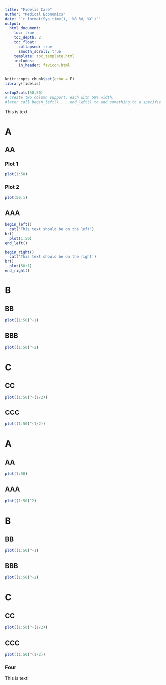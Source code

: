 ```yaml
---
title: "Fidelis Care"
author: "Medical Economics"
date: "`r format(Sys.time(), '%B %d, %Y')`"
output:
  html_document:
    toc: true
    toc_depth: 2
    toc_float:
      collapsed: true
      smooth_scroll: true
    template: toc_template.html
    includes:
      in_header: favicon.html
---
```



```r
knitr::opts_chunk$set(echo = F)
library(fidelis)
```

```r
setup2cols(50,50)
# create two column support, each with 50% width.
#later call begin_left() ... end_left() to add something to a specific column
```
This is text

# A

## AA {.tabset .tabset-pills}

### Plot 1
```r
plot(1:50)
```

### Plot 2
```r
plot(50:1)
```

## AAA

```r
begin_left()
  cat('This text should be on the left')
br()
  plot(1:50)
end_left()

begin_right()
  cat('This text should be on the right')
br()
  plot(50:1)
end_right()

```

# B

## BB 

```r
plot((1:50)^-1)
```

## BBB

```r
plot((1:50)^-2)
```

# C

## CC 

```r
plot((1:50)^-(1/2))
```

## CCC

```r
plot((1:50)^(1/2))
```

# A

## AA 

```r
plot(1:50)
```

## AAA

```r
plot((1:50)^2)
```

# B

## BB 

```r
plot((1:50)^-1)
```

## BBB

```r
plot((1:50)^-2)
```

# C

## CC 

```r
plot((1:50)^-(1/2))
```

## CCC

```r
plot((1:50)^(1/2))
```

<!-- since toc_height is set to 2, three hashtags won't show up in toc -->
### Four<br>
This is text!


<!-- ### <a href="#top">Back to top</a> -->
<!-- adds a button that takes you to the top of the page -->

<div class="tocify-extend-page" data-unique="tocify-extend-page" style="height: 0;"></div>
<!-- removes white space at the bottom of the page -->
